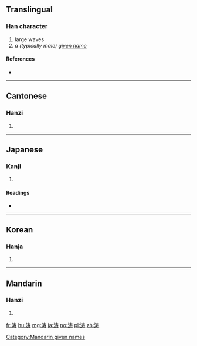 {{also|濤}}
==Translingual==

===Han character===
{{Han char|rn=85|rad=水|as=07|sn=10|four=|canj=水手大戈 (EQKI)}}

# large waves
# ''a (typically male) [[given name]]''

====References====
* {{Han ref|kx=0627.311|hdz=31618.110|uh=6D9B|ud=28059}}

----

==Cantonese==

===Hanzi===
{{yue-hanzi|jyut=|y=tou4|tra=濤}}

# {{defn|lang=yue|sort=水07}}

----

==Japanese==

===Kanji===
{{ja-kanji|grade=|rs=水07}}

# {{defn|lang=ja|sort=水07}}

====Readings====
* {{ja-readings|on=[[とう]] (tō)|kun=[[なみ]] (nami)}}

----

==Korean==

===Hanja===
{{ko-hanja|hangeul=도|eumhun=물결|rv=|mr=|y=}}

# {{defn|lang=ko|sort=水07}}

----

==Mandarin==

===Hanzi===
{{cmn-hanzi|tra=濤|pin=[[tāo]] ([[tao1]]), [[Tāo]] ([[Tao1]])|wg=t'ao<sup>1</sup>, T'ao<sup>1</sup>}}

# {{defn|lang=cmn|sort=水07}}

[[Category:Mandarin given names]]

[[fr:涛]]
[[hu:涛]]
[[mg:涛]]
[[ja:涛]]
[[no:涛]]
[[pl:涛]]
[[zh:涛]]